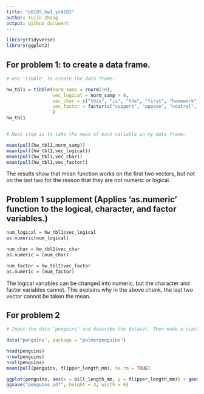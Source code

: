 ```yaml
---
title: "p8105_hw1_yz4182"
author: Yujin Zhang
output: github_document
---
```


```r
library(tidyverse)
library(ggplot2)
```

## For problem 1: to create a data frame.

```r
# Use 'tibble' to create the data frame.

hw_tbl1 = tibble(norm_samp = rnorm(10),
                 vec_logical = norm_samp > 0,
                 vec_char = c("this", "is", "the", "first", "homework", "in", "data", "science", "one", "class"),
                 vec_factor = factor(c("support", "oppose", "neutral", "support", "oppose", "neutral", "neutral", "support", "oppose", "neutral")),
                 )
hw_tbl1


# Neat step is to take the mean of each variable in my data frame.

mean(pull(hw_tbl1,norm_samp))
mean(pull(hw_tbl1,vec_logical))
mean(pull(hw_tbl1,vec_char))
mean(pull(hw_tbl1,vec_factor))
```
The results show that mean function works on the first two vectors, but not on the last two for the reason that they are not numeric or logical. 

## Problem 1 supplement (Applies 'as.numeric' function to the logical, character, and factor variables.) 

```r
num_logical = hw_tbl1$vec_logical
as.numeric(num_logical)

num_char = hw_tbl1$vec_char
as.numeric = (num_char)

num_factor = hw_tbl1$vec_factor
as.numeric = (num_factor)

```
The logical variables can be changed into numeric, but the character and factor variables cannot. This explains why in the above chunk, the last two vector cannot be taken the mean.


## For problem 2


```r
# Input the data "penguins" and describe the dataset. Then made a scatterplot of flipper_length_mm (y) vs bill_length_mm (x).

data("penguins", package = "palmerpenguins")

head(penguins)
nrow(penguins)
ncol(penguins)
mean(pull(penguins, flipper_length_mm), na.rm = TRUE)

ggplot(penguins, aes(x = bill_length_mm, y = flipper_length_mm)) + geom_point(aes(color = species))
ggsave("penguins.pdf", height = 4, width = 6)

```
